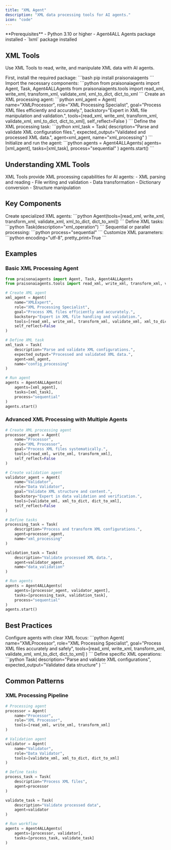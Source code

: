 ```yaml
---
title: "XML Agent"
description: "XML data processing tools for AI agents."
icon: "code"
---
```


<Note>
  **Prerequisites**
  - Python 3.10 or higher
  - Agent4ALL Agents package installed
  - `lxml` package installed
</Note>

## XML Tools

Use XML Tools to read, write, and manipulate XML data with AI agents.

<Steps>
  <Step title="Install Dependencies">
    First, install the required package:
    ```bash
    pip install praisonaiagents
    ```
  </Step>

  <Step title="Import Components">
    Import the necessary components:
    ```python
    from praisonaiagents import Agent, Task, Agent4ALLAgents
    from praisonaiagents.tools import read_xml, write_xml, transform_xml, validate_xml, xml_to_dict, dict_to_xml
    ```
  </Step>

  <Step title="Create Agent">
    Create an XML processing agent:
    ```python
    xml_agent = Agent(
        name="XMLProcessor",
        role="XML Processing Specialist",
        goal="Process XML files efficiently and accurately.",
        backstory="Expert in XML file manipulation and validation.",
        tools=[read_xml, write_xml, transform_xml, validate_xml, xml_to_dict, dict_to_xml],
        self_reflect=False
    )
    ```
  </Step>

  <Step title="Define Task">
    Define the XML processing task:
    ```python
    xml_task = Task(
        description="Parse and validate XML configuration files.",
        expected_output="Validated and processed XML data.",
        agent=xml_agent,
        name="xml_processing"
    )
    ```
  </Step>

  <Step title="Run Agent">
    Initialize and run the agent:
    ```python
    agents = Agent4ALLAgents(
        agents=[xml_agent],
        tasks=[xml_task],
        process="sequential"
    )
    agents.start()
    ```
  </Step>
</Steps>

## Understanding XML Tools

<Card title="What are XML Tools?" icon="question">
  XML Tools provide XML processing capabilities for AI agents:
  - XML parsing and reading
  - File writing and validation
  - Data transformation
  - Dictionary conversion
  - Structure manipulation
</Card>

## Key Components

<CardGroup cols={2}>
  <Card title="XML Agent" icon="user-robot">
    Create specialized XML agents:
    ```python
    Agent(tools=[read_xml, write_xml, transform_xml, validate_xml, xml_to_dict, dict_to_xml])
    ```
  </Card>
  <Card title="XML Task" icon="list-check">
    Define XML tasks:
    ```python
    Task(description="xml_operation")
    ```
  </Card>
  <Card title="Process Types" icon="arrows-split-up-and-left">
    Sequential or parallel processing:
    ```python
    process="sequential"
    ```
  </Card>
  <Card title="XML Options" icon="sliders">
    Customize XML parameters:
    ```python
    encoding="utf-8", pretty_print=True
    ```
  </Card>
</CardGroup>

## Examples

### Basic XML Processing Agent

```python
from praisonaiagents import Agent, Task, Agent4ALLAgents
from praisonaiagents.tools import read_xml, write_xml, transform_xml, validate_xml, xml_to_dict, dict_to_xml

# Create XML agent
xml_agent = Agent(
    name="XMLExpert",
    role="XML Processing Specialist",
    goal="Process XML files efficiently and accurately.",
    backstory="Expert in XML file handling and validation.",
    tools=[read_xml, write_xml, transform_xml, validate_xml, xml_to_dict, dict_to_xml],
    self_reflect=False
)

# Define XML task
xml_task = Task(
    description="Parse and validate XML configurations.",
    expected_output="Processed and validated XML data.",
    agent=xml_agent,
    name="config_processing"
)

# Run agent
agents = Agent4ALLAgents(
    agents=[xml_agent],
    tasks=[xml_task],
    process="sequential"
)
agents.start()
```

### Advanced XML Processing with Multiple Agents

```python
# Create XML processing agent
processor_agent = Agent(
    name="Processor",
    role="XML Processor",
    goal="Process XML files systematically.",
    tools=[read_xml, write_xml, transform_xml],
    self_reflect=False
)

# Create validation agent
validator_agent = Agent(
    name="Validator",
    role="Data Validator",
    goal="Validate XML structure and content.",
    backstory="Expert in data validation and verification.",
    tools=[validate_xml, xml_to_dict, dict_to_xml],
    self_reflect=False
)

# Define tasks
processing_task = Task(
    description="Process and transform XML configurations.",
    agent=processor_agent,
    name="xml_processing"
)

validation_task = Task(
    description="Validate processed XML data.",
    agent=validator_agent,
    name="data_validation"
)

# Run agents
agents = Agent4ALLAgents(
    agents=[processor_agent, validator_agent],
    tasks=[processing_task, validation_task],
    process="sequential"
)
agents.start()
```

## Best Practices

<AccordionGroup>
  <Accordion title="Agent Configuration">
    Configure agents with clear XML focus:
    ```python
    Agent(
        name="XMLProcessor",
        role="XML Processing Specialist",
        goal="Process XML files accurately and safely",
        tools=[read_xml, write_xml, transform_xml, validate_xml, xml_to_dict, dict_to_xml]
    )
    ```
  </Accordion>

  <Accordion title="Task Definition">
    Define specific XML operations:
    ```python
    Task(
        description="Parse and validate XML configurations",
        expected_output="Validated data structure"
    )
    ```
  </Accordion>
</AccordionGroup>

## Common Patterns

### XML Processing Pipeline
```python
# Processing agent
processor = Agent(
    name="Processor",
    role="XML Processor",
    tools=[read_xml, write_xml, transform_xml]
)

# Validation agent
validator = Agent(
    name="Validator",
    role="Data Validator",
    tools=[validate_xml, xml_to_dict, dict_to_xml]
)

# Define tasks
process_task = Task(
    description="Process XML files",
    agent=processor
)

validate_task = Task(
    description="Validate processed data",
    agent=validator
)

# Run workflow
agents = Agent4ALLAgents(
    agents=[processor, validator],
    tasks=[process_task, validate_task]
)